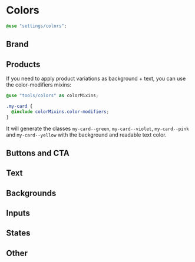 

<Meta title="Styles/Colors" />

# Colors

```scss
@use "settings/colors";
```

## Brand

<ColorPalette>
  <ColorItem title="Brand" colors={{ "colors.$brand": styles.brand }} />
</ColorPalette>

## Products

<ColorPalette>
  <ColorItem title="Product Variation 1" colors={{ "colors.$product-alt-1": styles.productAlt1 }} />
  <ColorItem title="Product Variation 2" colors={{ "colors.$product-alt-2": styles.productAlt2 }} />
  <ColorItem title="Product Variation 3" colors={{ "colors.$product-alt-3": styles.productAlt3 }} />
  <ColorItem title="Product Variation 4" colors={{ "colors.$product-alt-4": styles.productAlt4 }} />
</ColorPalette>

If you need to apply product variations as background + text, you can use the color-modifiers mixins:

```scss
@use "tools/colors" as colorMixins;

.my-card {
  @include colorMixins.color-modifiers;
}
```

It will generate the classes `my-card--green`, `my-card--violet`, `my-card--pink` and `my-card--yellow` with the background and readable text color.

## Buttons and CTA

<ColorPalette>
  <ColorItem title="CTA Primary" colors={{ "colors.$cta-primary": styles.ctaPrimary }} />
  <ColorItem title="CTA Primary Hover" colors={{ "colors.$cta-primary-hover": styles.ctaPrimaryHover }} />
  <ColorItem title="CTA Secondary" colors={{ "colors.$cta-secondary": styles.ctaSecondary }} />
  <ColorItem title="CTA Secondary Hover" colors={{ "colors.$cta-secondary-hover": styles.ctaSecondaryHover }} />
  <ColorItem title="CTA Primary Gray" colors={{ "colors.$cta-primary-gray": styles.ctaPrimaryGray }} />
</ColorPalette>

## Text

<ColorPalette>
  <ColorItem title="Text primary" colors={{ "colors.$text-primary": styles.textPrimary }} />
  <ColorItem title="Text secondary" colors={{ "colors.$text-secondary": styles.textSecondary }} />
  <ColorItem title="Text tertiary" colors={{ "colors.$text-tertiary": styles.textTertiary }} />
  <ColorItem title="Text for dark background" colors={{ "colors.$text-darkTheme": styles.textDarkTheme }} />
</ColorPalette>

## Backgrounds

<ColorPalette>
  <ColorItem title="Background primary" colors={{ "colors.$bg-primary": styles.bgPrimary }} />
  <ColorItem title="Background dark" colors={{ "colors.$bg-darkTheme": styles.bgDarkTheme }} />
  <ColorItem title="Background selection" colors={{ "colors.$bg-selection": styles.bgSelection }} />
  <ColorItem title="Background light" colors={{ "colors.$bg": styles.bg }} />
</ColorPalette>

## Inputs

<ColorPalette>
  <ColorItem title="Input default" colors={{ "colors.$input-default": styles.inputDefault }} />
  <ColorItem title="Input active" colors={{ "colors.$input-active": styles.inputActive }} />
  <ColorItem title="Input border" colors={{ "colors.$input-border": styles.inputBorder }} />
  <ColorItem title="Checkbox active" colors={{ "colors.$checkbox-active": styles.checkboxActive }} />
  <ColorItem title="Checkbox disabled" colors={{ "colors.$checkbox-disabled": styles.checkboxDisabled }} />
  <ColorItem
    title="Checkbox disabled background"
    colors={{ "colors.$checkbox-disabled-bg": styles.checkboxDisabledBg }}
  />
</ColorPalette>

## States

<ColorPalette>
  <ColorItem title="State active" colors={{ "colors.$state-active": styles.stateActive }} />
  <ColorItem title="State error" colors={{ "colors.$state-error": styles.stateError }} />
  <ColorItem title="State disabled" colors={{ "colors.$state-disabled": styles.stateDisabled }} />
  <ColorItem title="State disabled background" colors={{ "colors.$state-disabled-bg": styles.stateDisabledBg }} />
</ColorPalette>

## Other

<ColorPalette>
  <ColorItem title="White" colors={{ "colors.$white": styles.white }} />
  <ColorItem title="White hover" colors={{ "colors.$white-hover": styles.whiteHover }} />
</ColorPalette>
<ColorPalette>
  <ColorItem title="Black" colors={{ "colors.$black": styles.black }} />
</ColorPalette>
